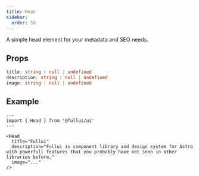 ```yaml
---
title: Head
sidebar: 
  order: 50
---
```


A simple head element for your metadata and SEO needs.

## Props
```ts
title: string | null | undefined
description: string | null | undefined
image: string | null | undefined
```

## Example

```astro
---
import { Head } from '@fullui/ui'
---

<Head 
  title="Fullui" 
  description="Fullui is component library and design system for Astro with powerfull features that you probably have not seen in other libraries before." 
  image="..."
/>
```